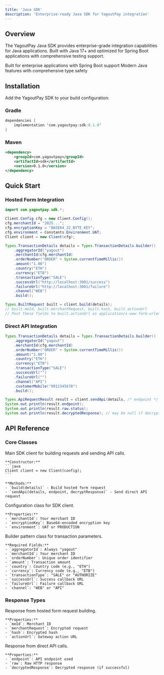 ```yaml
---
title: 'Java SDK'
description: 'Enterprise-ready Java SDK for YagoutPay integration'
---
```


## Overview

The YagoutPay Java SDK provides enterprise-grade integration capabilities for Java applications. Built with Java 17+ and optimized for Spring Boot applications with comprehensive testing support.

<CardGroup cols={2}>
  <Card title="Enterprise Ready" icon="building">
    Built for enterprise applications with Spring Boot support
  </Card>
  <Card title="Java 17+" icon="java">
    Modern Java features with comprehensive type safety
  </Card>
</CardGroup>

## Installation

Add the YagoutPay SDK to your build configuration:

### Gradle

```kotlin
dependencies {
    implementation 'com.yagoutpay:sdk:0.1.0'
}
```

### Maven

```xml
<dependency>
    <groupId>com.yagoutpay</groupId>
    <artifactId>sdk</artifactId>
    <version>0.1.0</version>
</dependency>
```

## Quick Start

### Hosted Form Integration

```java
import com.yagoutpay.sdk.*;

Client.Config cfg = new Client.Config();
cfg.merchantId = "2025...";
cfg.encryptionKey = "BASE64_32_BYTE_KEY";
cfg.environment = Constants.Environment.UAT;
Client client = new Client(cfg);

Types.TransactionDetails details = Types.TransactionDetails.builder()
    .aggregatorId("yagout")
    .merchantId(cfg.merchantId)
    .orderNumber("ORDER" + System.currentTimeMillis())
    .amount("1.00")
    .country("ETH")
    .currency("ETB")
    .transactionType("SALE")
    .successUrl("http://localhost:3001/success")
    .failureUrl("http://localhost:3001/failure")
    .channel("WEB")
    .build();

Types.BuiltRequest built = client.build(details);
// built.meId, built.merchantRequest, built.hash, built.actionUrl
// Post these fields to built.actionUrl as application/x-www-form-urlencoded
```

### Direct API Integration

```java
Types.TransactionDetails details = Types.TransactionDetails.builder()
    .aggregatorId("yagout")
    .merchantId(cfg.merchantId)
    .orderNumber("ORDER" + System.currentTimeMillis())
    .amount("1.00")
    .country("ETH")
    .currency("ETB")
    .transactionType("SALE")
    .successUrl("")
    .failureUrl("")
    .channel("API")
    .customerMobile("0912345678")
    .build();

Types.ApiRequestResult result = client.sendApi(details, /* endpoint */ null, /* decryptResponse */ true);
System.out.println(result.endpoint);
System.out.println(result.raw.status);
System.out.println(result.decryptedResponse); // may be null if decryption fails
```

## API Reference

### Core Classes

<AccordionGroup>
  <Accordion title="Client">
    Main SDK client for building requests and sending API calls.
    
    **Constructor:**
    ```java
    Client client = new Client(config);
    ```
    
    **Methods:**
    - `build(details)` - Build hosted form request
    - `sendApi(details, endpoint, decryptResponse)` - Send direct API request
  </Accordion>
  
  <Accordion title="Client.Config">
    Configuration class for SDK client.
    
    **Properties:**
    - `merchantId`: Your merchant ID
    - `encryptionKey`: Base64-encoded encryption key
    - `environment`: UAT or PRODUCTION
  </Accordion>
  
  <Accordion title="Types.TransactionDetails">
    Builder pattern class for transaction parameters.
    
    **Required Fields:**
    - `aggregatorId`: Always "yagout"
    - `merchantId`: Your merchant ID
    - `orderNumber`: Unique order identifier
    - `amount`: Transaction amount
    - `country`: Country code (e.g., "ETH")
    - `currency`: Currency code (e.g., "ETB")
    - `transactionType`: "SALE" or "AUTHORIZE"
    - `successUrl`: Success callback URL
    - `failureUrl`: Failure callback URL
    - `channel`: "WEB" or "API"
  </Accordion>
</AccordionGroup>

### Response Types

<AccordionGroup>
  <Accordion title="BuiltRequest">
    Response from hosted form request building.
    
    **Properties:**
    - `meId`: Merchant ID
    - `merchantRequest`: Encrypted request
    - `hash`: Encrypted hash
    - `actionUrl`: Gateway action URL
  </Accordion>
  
  <Accordion title="ApiRequestResult">
    Response from direct API calls.
    
    **Properties:**
    - `endpoint`: API endpoint used
    - `raw`: Raw HTTP response
    - `decryptedResponse`: Decrypted response (if successful)
  </Accordion>
</AccordionGroup>

<!-- Trimmed to SDK-only usage. Removed framework-specific integration, testing, and app config. -->
